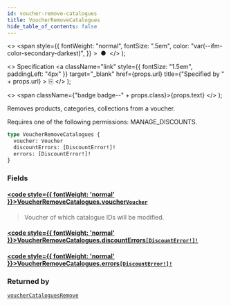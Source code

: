 ```yaml
---
id: voucher-remove-catalogues
title: VoucherRemoveCatalogues
hide_table_of_contents: false
---
```


  <>
    <span
      style={{
        fontWeight: "normal",
        fontSize: ".5em",
        color: "var(--ifm-color-secondary-darkest)",
      }}
    >
      &nbsp;●&nbsp;
    </span>
  </>
);

  <>
    Specification
    <a
      className="link"
      style={{ fontSize: "1.5em", paddingLeft: "4px" }}
      target="\_blank"
      href={props.url}
      title={"Specified by " + props.url}
    >
      ⎘
    </a>
  </>
);

  <>
    <span className={"badge badge--" + props.class}>{props.text}</span>
  </>
);

Removes products, categories, collections from a voucher.

Requires one of the following permissions: MANAGE_DISCOUNTS.

```graphql
type VoucherRemoveCatalogues {
  voucher: Voucher
  discountErrors: [DiscountError!]!
  errors: [DiscountError!]!
}
```

### Fields

#### [<code style={{ fontWeight: 'normal' }}>VoucherRemoveCatalogues.<b>voucher</b></code>](#)<Bullet />[`Voucher`](../../../api-reference/discounts/objects/voucher) <Badge class="secondary" text="object"/> <Badge class="secondary" text="discounts"/>

> Voucher of which catalogue IDs will be modified.

#### [<code style={{ fontWeight: 'normal' }}>VoucherRemoveCatalogues.<b>discountErrors</b></code>](#)<Bullet />[`[DiscountError!]!`](../../../api-reference/discounts/objects/discount-error) <Badge class="secondary" text="non-null"/> <Badge class="secondary" text="object"/> <Badge class="secondary" text="discounts"/>

>

#### [<code style={{ fontWeight: 'normal' }}>VoucherRemoveCatalogues.<b>errors</b></code>](#)<Bullet />[`[DiscountError!]!`](../../../api-reference/discounts/objects/discount-error) <Badge class="secondary" text="non-null"/> <Badge class="secondary" text="object"/> <Badge class="secondary" text="discounts"/>

>

### Returned by

[`voucherCataloguesRemove`](../../../api-reference/discounts/mutations/voucher-catalogues-remove) <Badge class="secondary" text="mutation"/>

